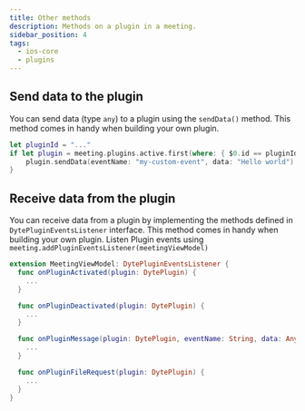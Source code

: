 ```yaml
---
title: Other methods
description: Methods on a plugin in a meeting.
sidebar_position: 4
tags:
  - ios-core
  - plugins
---
```


## Send data to the plugin

You can send data (type `any`) to a plugin using the `sendData()` method. This method comes in handy when building your own plugin.

```swift
let pluginId = "..."
if let plugin = meeting.plugins.active.first(where: { $0.id == pluginId }) {
    plugin.sendData(eventName: "my-custom-event", data: "Hello world")
}
```

## Receive data from the plugin

You can receive data from a plugin by implementing the methods defined in `DytePluginEventsListener` interface.
This method comes in handy when building your own plugin. Listen Plugin events
using `meeting.addPluginEventsListener(meetingViewModel)`

```swift
extension MeetingViewModel: DytePluginEventsListener {
  func onPluginActivated(plugin: DytePlugin) {
    ...
  }

  func onPluginDeactivated(plugin: DytePlugin) {
    ...
  }

  func onPluginMessage(plugin: DytePlugin, eventName: String, data: Any?) {
    ...
  }

  func onPluginFileRequest(plugin: DytePlugin) {
    ...
  }
}
```

<head>
  <title>iOS Core extra plugins Function</title>
</head>
